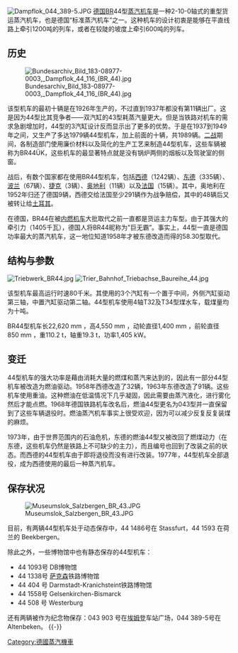 [[File:Dampflok_044_389-5.JPG|right]]
[[德国|德国]]BR44型[[蒸汽机车|蒸汽机车]]是一种2-10-0轴式的重型货运蒸汽机车，也是德国“标准蒸汽机车”之一。这种机车的设计初衷是能够在平直线路上牵引1200吨的列车，或者在较陡的坡度上牵引600吨的列车。

== 历史 ==
[[File:Bundesarchiv_Bild_183-08977-0003,_Dampflok_44_116_(BR_44).jpg|thumb]]

该型机车的最初十辆是在1926年生产的，不过直到1937年都没有第11辆出厂。这是因为44型比其竞争者——双汽缸的43型耗蒸汽量更大。但是当铁路对机车的需求急剧增加时，44型的3汽缸设计反而显示出了更多的优势。于是在1937到1949年之间，又生产了多达1979辆44型机车，加上前面的十辆，共1989辆。[[二战|二战]]期间，各制造部门使用廉价材料以及简化的生产工艺来制造44型机车，这些车辆被称为BR44ÜK，这些机车的最显著特点就是没有锅炉两侧的烟板以及驾驶室的侧窗。

战后，有数个国家都在使用BR44型机车，包括[[西德|西德]]（1242辆）、[[东德|东德]]（335辆）、[[波兰|波兰]]（67辆）、[[捷克|捷克]]（3辆）、[[奥地利|奥地利]]（11辆）以及[[法国|法国]]（15辆）。其中，奥地利在1952年归还了德国9辆，西德交给法国至少291辆作为战争赔偿，其中的48辆后又被转让给[[土耳其|土耳其]]。

在德国，BR44在被[[内燃机车|内燃机车]]大批取代之前一直都是货运主力车型。由于其强大的牵引力（1405千瓦），德国人将BR44昵称为"巨无霸”。事实上，44型一直是德国功率最大的蒸汽机车，这一地位知道1958年才被东德改造而得的58.30型取代。

== 结构与参数 ==
[[File:Triebwerk_BR44.jpg|thumb]]
[[File:Trier_Bahnhof_Triebachse_Baureihe_44.jpg|thumb]]

该型机车最高运行时速80千米。其使用的3个汽缸有一个置于中间，外侧汽缸驱动第三轴，中置汽缸驱动第二轴。44型机车使用4轴T32及T34型煤水车，载煤量均为十吨。

BR44型机车长22,620 mm ，高4,550 mm ，动轮直径1,400 mm ，前轮直径850 mm ，重110.2 t，轴重19.3 t，功率1,405 kW。

== 变迁 ==
44型机车的强大功率是藉由消耗大量的燃煤和蒸汽来达到的，因此有一部分44型机车被改造为燃油驱动。1958年西德改造了32辆，1963年东德改造了91辆。这些机车使用重油。这种燃油在低温情况下几乎凝固，因此需要由蒸汽液化，进行雾化然后才能点燃。1968年德国铁路机车改名后，燃油44型更名为043型并一直保留到了这些车辆退役时。燃油蒸汽机车事实上很受欢迎，因为可以减少反复反复装煤的麻烦。

1973年，由于世界范围内的石油危机，东德的燃油44型又被改回了燃煤动力（在东德，这些机车仍然是铁路上不可缺少的主力），而且编号也回到了改装之前的状态。而西德的44型机车由于即将退役而没有进行改装。1977年，44型机车全部退役，成为西德使用的最后一种蒸汽机车。

== 保存状况 ==
[[File:Museumslok_Salzbergen_BR_43.JPG|thumb]]

目前，有两辆44型机车处于动态保存中，44 1486号在 Stassfurt，44 1593 在荷兰的 Beekbergen。

除此之外，一些博物馆中也有静态保存的44型机车：

*44 1093号 DB博物馆
*44 1338号 [[萨克森|萨克森]]铁路博物馆
*44 404 号 Darmstadt-Kranichsteint铁路博物馆
*44 1558号 Gelsenkirchen-Bismarck 
*44 508 号 Westerburg

还有两辆被作为纪念物保存：043 903 号在[[埃姆登|埃姆登]]车站广场，044 389-5号在Altenbeken。
{{-}}
{{德意志国铁路机车车辆|s}}
{{德国国营铁路机车车辆|s}}
{{德国联邦铁路机车车辆|s}}
{{德国铁路机车车辆}}

{{DEFAULTSORT:DR-Baureihe 44}}
[[Category:德國蒸汽機車|Category:德國蒸汽機車]]